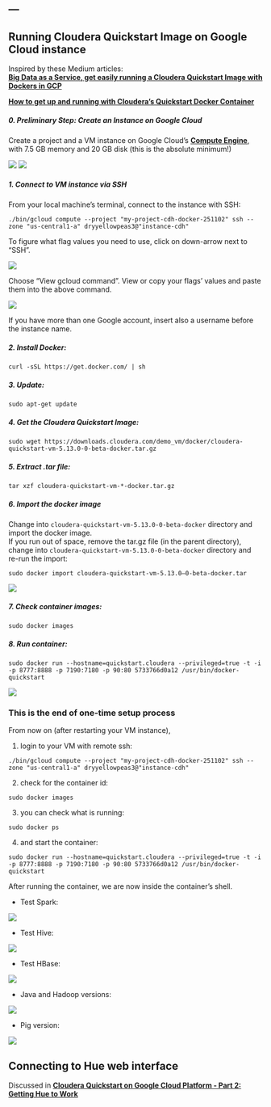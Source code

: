 ---
---

<link rel="stylesheet" href="styles.css" type="text/css">

## Running Cloudera Quickstart Image on Google Cloud instance

Inspired by these Medium articles:
<br>
__[Big Data as a Service, get easily running a Cloudera Quickstart Image with Dockers in GCP](https://medium.com/@alipazaga07/big-data-as-a-service-get-easily-running-a-cloudera-quickstart-image-with-dockers-in-gcp-34d28aa7dad7)__

__[How to get up and running with Cloudera’s Quickstart Docker Container](https://medium.com/@SnazzyHam/how-to-get-up-and-running-with-clouderas-quickstart-docker-container-732c04ed0280)__

##### 0. Preliminary Step: Create an Instance on Google Cloud
Create a project and a VM instance on Google Cloud's __[Compute Engine](https://console.cloud.google.com/compute/)__, with 7.5 GB memory and 20 GB disk (this is the absolute minimum!)

<img src="./assets/create_instance1.png">
<img src="./assets/create_instance2.png">

##### 1. Connect to VM instance via SSH
From your local machine's terminal, connect to the instance with SSH:

    ./bin/gcloud compute --project "my-project-cdh-docker-251102" ssh --zone "us-central1-a" dryyellowpeas3@"instance-cdh" 
    
To figure what flag values you need to use, click on down-arrow next to "SSH".

<img src="./assets/ssh_flags1.png">

Choose "View gcloud command". View or copy your flags' values and paste them into the above command.

<img src="./assets/ssh_flags2.png">

If you have more than one Google account, insert also a username before the instance name.
    
##### 2. Install Docker:

    curl -sSL https://get.docker.com/ | sh
    
##### 3. Update:

    sudo apt-get update

##### 4. Get the Cloudera Quickstart Image:

    sudo wget https://downloads.cloudera.com/demo_vm/docker/cloudera-quickstart-vm-5.13.0-0-beta-docker.tar.gz
    
##### 5. Extract .tar file:

    tar xzf cloudera-quickstart-vm-*-docker.tar.gz


##### 6. Import the docker image
Change into `cloudera-quickstart-vm-5.13.0-0-beta-docker` directory and import the docker image.
<br>
If you run out of space, remove the tar.gz file (in the parent directory), change into `cloudera-quickstart-vm-5.13.0-0-beta-docker` directory and re-run the import:

    sudo docker import cloudera-quickstart-vm-5.13.0–0-beta-docker.tar
    
<img src="./assets/docker_import_container.png">

##### 7. Check container images:

    sudo docker images
    
##### 8. Run container:

    sudo docker run --hostname=quickstart.cloudera --privileged=true -t -i -p 8777:8888 -p 7190:7180 -p 90:80 5733766d0a12 /usr/bin/docker-quickstart
    
<img src="./assets/docker_run_container.png">

### This is the end of one-time setup process

From now on (after restarting your VM instance), 

1) login to your VM with remote ssh:

`./bin/gcloud compute --project "my-project-cdh-docker-251102" ssh --zone "us-central1-a" dryyellowpeas3@"instance-cdh"`
    
2) check for the container id:

`sudo docker images`
    
3) you can check what is running:

`sudo docker ps`
    
4) and start the container:

`sudo docker run --hostname=quickstart.cloudera --privileged=true -t -i -p 8777:8888 -p 7190:7180 -p 90:80 5733766d0a12 /usr/bin/docker-quickstart`

After running the container, we are now inside the container's shell. 

- Test Spark:

<img src="./assets/spark1.png">

- Test Hive:

<img src="./assets/hive1.png">

- Test HBase:

<img src="./assets/hbase1.png">

- Java and Hadoop versions:

<img src="./assets/java-hadoop-versions-cloudera-container.png">

- Pig version:

<img src="./assets/pig_version.png">



## Connecting to Hue web interface

Discussed in __[Cloudera Quickstart on Google Cloud Platform - Part 2: Getting Hue to Work](2019-09-05-ClouderaOnGCP-2.html)__
